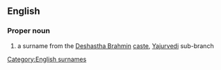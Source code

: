==English==

===Proper noun===
{{en-proper noun}}

# {{India}} a surname from the [[w:Deshastha Brahmin|Deshastha Brahmin]] [[caste]], [[w:Yajurvedi|Yajurvedi]] sub-branch
[[Category:English surnames]]